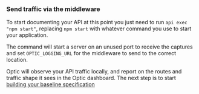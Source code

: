 ### Send traffic via the middleware

To start documenting your API at this point you just need to run `api exec "npm start"`, replacing `npm start` with whatever command you use to start your application.

The command will start a server on an unused port to receive the captures and set `OPTIC_LOGGING_URL` for the middleware to send to the correct location.

Optic will observe your API traffic locally, and report on the routes and traffic shape it sees in the Optic dashboard. The next step is to start [building your baseline specification](/docs/using/baseline)